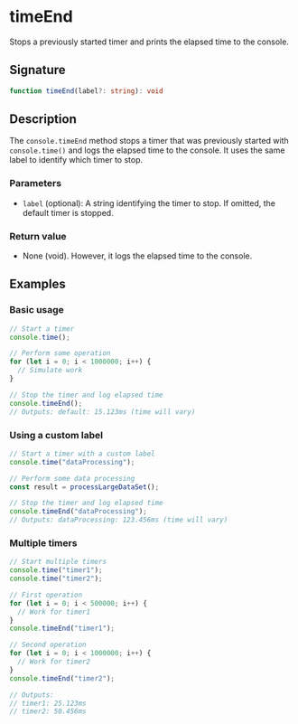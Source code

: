 # timeEnd

Stops a previously started timer and prints the elapsed time to the console.

## Signature

```ts
function timeEnd(label?: string): void
```

## Description

The `console.timeEnd` method stops a timer that was previously started with `console.time()` and logs the elapsed time to the console. It uses the same label to identify which timer to stop.

### Parameters
- `label` (optional): A string identifying the timer to stop. If omitted, the default timer is stopped.

### Return value
- None (void). However, it logs the elapsed time to the console.

## Examples

### Basic usage

```ts
// Start a timer
console.time();

// Perform some operation
for (let i = 0; i < 1000000; i++) {
  // Simulate work
}

// Stop the timer and log elapsed time
console.timeEnd();
// Outputs: default: 15.123ms (time will vary)
```

### Using a custom label

```ts
// Start a timer with a custom label
console.time("dataProcessing");

// Perform some data processing
const result = processLargeDataSet();

// Stop the timer and log elapsed time
console.timeEnd("dataProcessing");
// Outputs: dataProcessing: 123.456ms (time will vary)
```

### Multiple timers

```ts
// Start multiple timers
console.time("timer1");
console.time("timer2");

// First operation
for (let i = 0; i < 500000; i++) {
  // Work for timer1
}
console.timeEnd("timer1");

// Second operation
for (let i = 0; i < 1000000; i++) {
  // Work for timer2
}
console.timeEnd("timer2");

// Outputs:
// timer1: 25.123ms
// timer2: 50.456ms
```